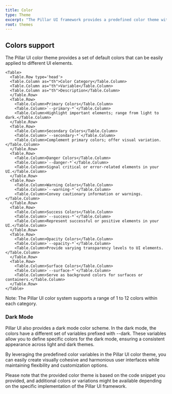 ```yaml
---
title: Color
type: Theme
excerpt: "The Pillar UI framework provides a predefined color theme with a set of variables that you can use to maintain consistency and create visually appealing user interfaces. The color theme consists of primary, secondary, danger, warning, and success colors, along with opacity and surface colors. Let's explore each category in detail."
root: themes
---
```


## Colors support

The Pillar UI color theme provides a set of default colors that can be easily applied to different UI elements.

    <Table>
      <Table.Row type='head'>
      <Table.Column as="th">Color Category</Table.Column>
      <Table.Column as="th">Variable</Table.Column>
      <Table.Column as="th">Description</Table.Column>
      </Table.Row>
      <Table.Row>
        <Table.Column>Primary Colors</Table.Column>
        <Table.Column>`--primary-*`</Table.Column>
        <Table.Column>Highlight important elements; range from light to dark.</Table.Column>
      </Table.Row>
      <Table.Row>
        <Table.Column>Secondary Colors</Table.Column>
        <Table.Column>`--secondary-*`</Table.Column>
        <Table.Column>Complement primary colors; offer visual variation.</Table.Column>
      </Table.Row>
      <Table.Row>
        <Table.Column>Danger Colors</Table.Column>
        <Table.Column>`--danger-*`</Table.Column>
        <Table.Column>Signal critical or error-related elements in your UI.</Table.Column>
      </Table.Row>
      <Table.Row>
        <Table.Column>Warning Colors</Table.Column>
        <Table.Column>`--warning-*`</Table.Column>
        <Table.Column>Convey cautionary information or warnings.</Table.Column>
      </Table.Row>
      <Table.Row>
        <Table.Column>Success Colors</Table.Column>
        <Table.Column>`--success-*`</Table.Column>
        <Table.Column>Represent successful or positive elements in your UI.</Table.Column>
      </Table.Row>
      <Table.Row>
        <Table.Column>Opacity Colors</Table.Column>
        <Table.Column>`--opacity-*`</Table.Column>
        <Table.Column>Provide varying transparency levels to UI elements.</Table.Column>
      </Table.Row>
      <Table.Row>
        <Table.Column>Surface Colors</Table.Column>
        <Table.Column>`--surface-*`</Table.Column>
        <Table.Column>Serve as background colors for surfaces or containers.</Table.Column>
      </Table.Row>
    </Table>

Note: The Pillar UI color system supports a range of 1 to 12 colors within each category.

### Dark Mode

Pillar UI also provides a dark mode color scheme. In the dark mode, the colors have a different set of variables prefixed with --dark. These variables allow you to define specific colors for the dark mode, ensuring a consistent appearance across light and dark themes.

By leveraging the predefined color variables in the Pillar UI color theme, you can easily create visually cohesive and harmonious user interfaces while maintaining flexibility and customization options.

Please note that the provided color theme is based on the code snippet you provided, and additional colors or variations might be available depending on the specific implementation of the Pillar UI framework.

<Colors />
